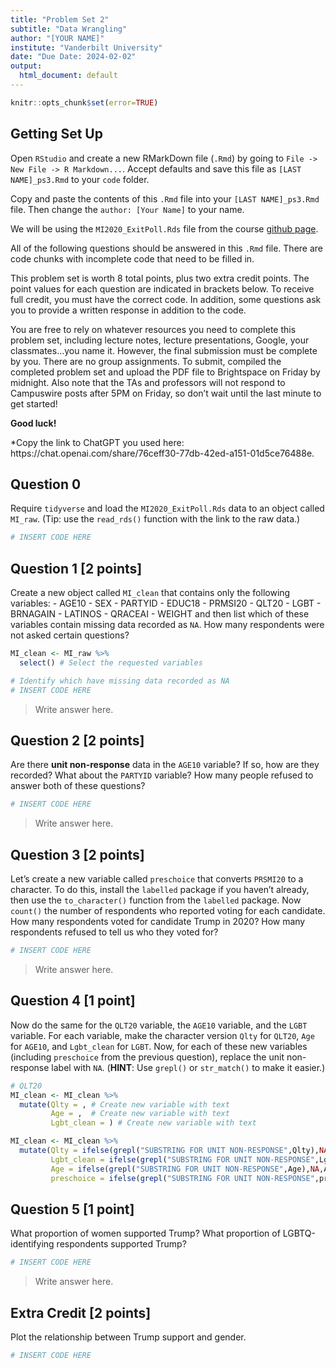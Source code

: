 ```yaml
---
title: "Problem Set 2"
subtitle: "Data Wrangling"
author: "[YOUR NAME]"
institute: "Vanderbilt University"
date: "Due Date: 2024-02-02"
output:
  html_document: default
---
```


```r
knitr::opts_chunk$set(error=TRUE)
```


## Getting Set Up

Open `RStudio` and create a new RMarkDown file (`.Rmd`) by going to `File -> New File -> R Markdown...`.
Accept defaults and save this file as `[LAST NAME]_ps3.Rmd` to your `code` folder.

Copy and paste the contents of this `.Rmd` file into your `[LAST NAME]_ps3.Rmd` file. Then change the `author: [Your Name]` to your name.

We will be using the `MI2020_ExitPoll.Rds` file from the course [github page](https://github.com/jbisbee1/DS1000_S2024/blob/main/data/MI2020_ExitPoll.Rds).

All of the following questions should be answered in this `.Rmd` file. There are code chunks with incomplete code that need to be filled in. 

This problem set is worth 8 total points, plus two extra credit points. The point values for each question are indicated in brackets below. To receive full credit, you must have the correct code. In addition, some questions ask you to provide a written response in addition to the code.

You are free to rely on whatever resources you need to complete this problem set, including lecture notes, lecture presentations, Google, your classmates...you name it. However, the final submission must be complete by you. There are no group assignments. To submit, compiled the completed problem set and upload the PDF file to Brightspace on Friday by midnight. Also note that the TAs and professors will not respond to Campuswire posts after 5PM on Friday, so don't wait until the last minute to get started!

**Good luck!**

*Copy the link to ChatGPT you used here: https://chat.openai.com/share/76ceff30-77db-42ed-a151-01d5ce76488e.

## Question 0
Require `tidyverse` and load the `MI2020_ExitPoll.Rds` data to an object called `MI_raw`. (Tip: use the `read_rds()` function with the link to the raw data.)

```r
# INSERT CODE HERE
```


## Question 1 [2 points]
Create a new object called `MI_clean` that contains only the following variables:
  - AGE10
  - SEX
  - PARTYID
  - EDUC18
  - PRMSI20
  - QLT20
  - LGBT
  - BRNAGAIN
  - LATINOS
  - QRACEAI
  - WEIGHT
and then list which of these variables contain missing data recorded as `NA`. How many respondents were not asked certain questions?
```r
MI_clean <- MI_raw %>% 
  select() # Select the requested variables

# Identify which have missing data recorded as NA
# INSERT CODE HERE
```

> Write answer here.

## Question 2 [2 points]
Are there **unit non-response** data in the `AGE10` variable? If so, how are they recorded? What about the `PARTYID` variable? How many people refused to answer both of these questions?

```r
# INSERT CODE HERE
```

> Write answer here.

## Question 3 [2 points]
Let's create a new variable called `preschoice` that converts `PRSMI20` to a character. To do this, install the `labelled` package if you haven't already, then use the `to_character()` function from the `labelled` package. Now `count()` the number of respondents who reported voting for each candidate. How many respondents voted for candidate Trump in 2020? How many respondents refused to tell us who they voted for?
```r
# INSERT CODE HERE
```

> Write answer here.

## Question 4 [1 point]
Now do the same for the `QLT20` variable, the `AGE10` variable, and the `LGBT` variable. For each variable, make the character version `Qlty` for `QLT20`, `Age` for `AGE10`, and `Lgbt_clean` for `LGBT`. Now, for each of these new variables (including `preschoice` from the previous question), replace the unit non-response label with `NA`. (**HINT**: Use `grepl()` or `str_match()` to make it easier.)

```r
# QLT20
MI_clean <- MI_clean %>%
  mutate(Qlty = , # Create new variable with text
         Age = ,  # Create new variable with text
         Lgbt_clean = ) # Create new variable with text

MI_clean <- MI_clean %>%
  mutate(Qlty = ifelse(grepl("SUBSTRING FOR UNIT NON-RESPONSE",Qlty),NA,Qlty),
         Lgbt_clean = ifelse(grepl("SUBSTRING FOR UNIT NON-RESPONSE",Lgbt_clean),NA,Lgbt_clean),
         Age = ifelse(grepl("SUBSTRING FOR UNIT NON-RESPONSE",Age),NA,Age),
         preschoice = ifelse(grepl("SUBSTRING FOR UNIT NON-RESPONSE",preschoice),NA,preschoice))
```

## Question 5 [1 point]
What proportion of women supported Trump? What proportion of LGBTQ-identifying respondents supported Trump?

```r
# INSERT CODE HERE
```

> Write answer here.


## Extra Credit [2 points]
Plot the relationship between Trump support and gender.

```r
# INSERT CODE HERE
```

